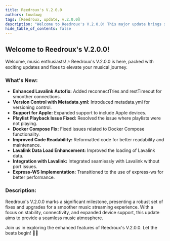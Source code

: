 ```yaml
---
title: Reedroux's V.2.0.0
authors: towdawg
tags: [Reedroux, update, v.2.0.0]
description: "Welcome to Reedroux's V.2.0.0! This major update brings several enhancements and fixes for a smoother music experience."
hide_table_of_contents: false
---
```



## Welcome to Reedroux's V.2.0.0!

Welcome, music enthusiasts! 🎶 Reedroux's V.2.0.0 is here, packed with exciting updates and fixes to elevate your musical journey.

### What's New:

- **Enhanced Lavalink Autofix:** Added reconnectTries and restTimeout for smoother connections.
- **Version Control with Metadata.yml:** Introduced metadata.yml for versioning control.
- **Support for Apple:** Expanded support to include Apple devices.
- **Playlist Playback Issue Fixed:** Resolved the issue where playlists were not playing.
- **Docker Compose Fix:** Fixed issues related to Docker Compose functionality.
- **Improved Code Readability:** Reformatted code for better readability and maintenance.
- **Lavalink Data Load Enhancement:** Improved the loading of Lavalink data.
- **Integration with Lavalink:** Integrated seamlessly with Lavalink without port issues.
- **Express-WS Implementation:** Transitioned to the use of express-ws for better performance.

### Description:

Reedroux's V.2.0.0 marks a significant milestone, presenting a robust set of fixes and upgrades for a smoother music streaming experience. With a focus on stability, connectivity, and expanded device support, this update aims to provide a seamless music atmosphere.

Join us in exploring the enhanced features of Reedroux's V.2.0.0. Let the beats begin! 🎵✨
